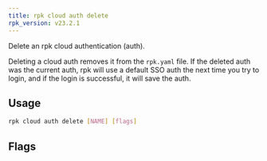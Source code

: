 ```yaml
---
title: rpk cloud auth delete
rpk_version: v23.2.1
---
```


<head>
  <meta name="title" content="rpk cloud auth delete| Redpanda Docs" />
  <meta name="description" content="rpk cloud auth delete" />
  <link rel="canonical" href="https://docs.redpanda.com/docs/reference/rpk/rpk-cloud/rpk-cloud-auth/rpk-cloud-auth-delete" />
</head>

Delete an rpk cloud authentication (auth).

Deleting a cloud auth removes it from the `rpk.yaml` file. If the deleted
auth was the current auth, rpk will use a default SSO auth the next time
you try to login, and if the login is successful, it will save the auth.

## Usage

```bash
rpk cloud auth delete [NAME] [flags]
```

## Flags

<!--
[cols=",,",]
|===
|*Value* |*Type* |*Description*

|-h, --help |- |Help for delete.

|--config |string |Redpanda or rpk config file; default search paths are
~/.config/rpk/rpk.yaml, $PWD, and /etc/redpanda/`redpanda.yaml`.

|-X, --config-opt |stringArray |Override rpk configuration settings; '-X
help' for detail or '-X list' for terser detail.

|--profile |string |rpk profile to use.

|-v, --verbose |- |Enable verbose logging.
|===

-->
